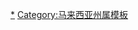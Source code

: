 {{Navbox
| name      = 沙巴
| title     = {{flagicon image|Flag of Sabah.svg}} [[沙巴|沙巴州]]
|image   = [[File:Flag of Sabah.svg|100px]]
| state     = {{{state|autocollapse}}}
| bodyclass = hlist
| above      = [[首府]]：[[亚庇]]

| group1 = [[Outline of Sabah|话题]]
| list1  =
* [[沙巴州相关页面|首页]]
* {{tsl|en|History of Sabah||历史}}
* {{tsl|en|Cabinet of Sabah||州内阁}}
* [[沙巴州首席部长列表|首席部长]]
* [[Constitution of Sabah|宪法]]
* {{tsl|en|Elections in Sabah||选举}}
* {{tsl|en|Template:Geography of Sabah||地理}}
** {{tsl|en|Template:Islands of Sabah||岛屿}}
* {{tsl|en|List of Yang di-Pertua Negeri of Sabah||州元首}}
* [[Judiciary in Sabah|司法]]
* [[Law of Sabah|法律]]
* [[沙巴州议会|州议会]]
* [[Music of Sabah|音乐]]
* {{tsl|en|List of people from Sabah||名人（沙巴汉）}}
* [[:Category:List of Sabah state symbols|标志]]
** {{tsl|en|Coat of arms of Sabah||州徽}}
** [[沙巴州旗|州旗]]
* [[:Category:Tourist attractions in Sabah|景点]]

| group2 = 社会
| list2  =
* [[:Category:Sabahan culture|文化]]
* [[Crime in Sabah|罪案]]
* {{tsl|en|Cuisine of Sabah||饮食}}
* {{tsl|en|Demographics of Sabah||人口（族群）}}
* [[Economy of Sabah|经济]]
* [[Education in Sabah|教育]]
* [[:Category:Politics of Sabah|政治]]

| group3 = {{tsl|en|Local government in Sabah|沙巴地方政府列表|行政区划}}
| list3  =
{{Navbox|subgroup

  | group1 = [[马来西亚省份|省]]
  | list1  = 
* [[内陆省]]
* [[古达省]]
* [[山打根省]]
* [[斗湖省]]
* [[西海岸省]]

  | group2 = [[马来西亚县份|县]]
  | list2  = 
* [[保佛县]]
* {{tsl|en|Beluran District|比鲁兰县}}
* {{tsl|en|Kalabakan|加拉巴干县}}
* [[根地咬县]]
* [[京那峇当岸县]]
* [[古打毛律县]]
* [[亚庇县]]
* [[哥打马鲁都县]]
* [[瓜拉班尤县]]
* [[古达县]]
* [[古纳县 (马来西亚)|古纳县]]
* [[拿笃县]]
* [[纳峇湾县]]
* [[吧巴县]]
* [[兵南邦县]]
* [[必打丹县]]
* [[必达士县]]
* [[兰瑙县]]
* [[山打根县]]
* [[仙本那县]]
* [[实必丹县]]
* [[担布南县]]
* [[斗湖县]]
* {{tsl|en|Telupid District|特鲁必县}}
* [[丹南县]]
* [[东革县]]
* [[斗亚兰县]]

  | group3 = 主要市镇
  | list3  = 
* {{tsl|en|Beaufort, Malaysia|保佛}}
* [[比鲁兰]]
* [[根地咬]]
* {{tsl|en|Kinabatangan|京那峇当岸}}
* [[古打毛律]]
* {{tsl|en|Kota Marudu|哥打马鲁都}}
* {{tsl|en|Kuala Penyu|瓜拉班尤}}
* [[古達]]
* {{tsl|en|Kunak|古纳 (马来西亚)|古纳}}
* [[拿笃]]
* {{tsl|en|Nabawan|纳峇湾}}
* [[吧巴]]
* {{tsl|en|Pitas, Malaysia|必达士}}
* {{tsl|en|Putatan|必打丹}}
* {{tsl|en|Ranau|兰瑙}}
* [[山打根]]
* [[仙本那]]
* {{tsl|en|Sipitang|实必丹}}
* {{tsl|en|Tambunan|担布南}}
* [[斗湖]]
* {{tsl|en|Telupid|特鲁必}}
* [[丹南 (沙巴)|丹南]]
* {{tsl|en|Tongod|东革}}
* [[斗亞蘭]]

  | group5 = 副县
  | list5 =
* [[邦耳岛]]（古达）
* {{tsl|ms|Daerah Kecil Kemabong|金马旺副县|金马旺}}（丹南）
* {{tsl|ms|Matunggong|马东贡}}（古达）
* {{tsl|en|Membakut|王麻骨}}（保佛）
* {{tsl|en|Menumbok|孟奴卜}}（瓜拉班尤）
* {{tsl|ms|Pagalungan|巴加龙岸}}（纳峇湾）
* {{tsl|ms|Paitan|拜丹}}（比鲁兰）
* {{tsl|en|Sook, Sabah|苏克 (沙巴州)|苏克}}（根地咬）
* {{tsl|en|Tamparuli|担波罗里}}（斗亚兰）
* 东谷（拿笃）

  | group6 = 其他市镇
  | list6  = 
<!-- Other small towns only, no village should be listed here -->
* {{tsl|en|Bingkor|冰谷}}
* {{tsl|en|Bongawan|皇家湾}}
* {{tsl|en|Donggongon|东贡岸}}
* {{tsl|en|Gum-Gum|贡贡}}
* [[金马利]]
* {{tsl|en|Inanam|下南南}}
* {{tsl|en|Kinarut|京那律}}
* {{tsl|en|Kiulu|九路}}
* {{tsl|en|Kundasang|昆达山}}
* {{tsl|en|Likas|里卡士}}
* {{tsl|en|Lok Kawi|洛交宜}}
* {{tsl|en|Long Pasia|龙巴夏}}
* {{tsl|en|Manggatal|孟加达}}
* {{tsl|en|Pensiangan|冰厢岸}}
* {{tsl|en|Sapulut|沙布律}}
* {{tsl|en|Sepanggar|实邦加}}
* {{tsl|en|Sindumin|新都敏}}
* [[丹絨亞路]]
* {{tsl|en|Telipok|打里卜}}
* {{tsl|en|Tenghilan|丁基兰}}
* {{tsl|en|Weston, Sabah|委士珍}}
}}

| belowstyle = text-align: left; font-size: 85%;
| below = {{马来西亚行政区划模板索引}}
* {{icon|commons}}  [[:commons:Sabah|共享资源]]
* {{icon|wikisource}} [[s:Portal:Sabah|维基文库]]
* {{icon|Wikivoyage}} [[:voy:沙巴|维基旅游]]
* {{Icon|cat}} [[:Category:沙巴|分类]]
* {{Icon|portal}} [[Portal:马来西亚|主题]]
}}<noinclude>

{{collapsible option}}

[[Category:沙巴|*]]
[[Category:马来西亚州属模板]]
</noinclude>
